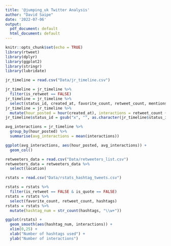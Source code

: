 ```yaml
---
title: '@jumping_uk Twitter Analysis'
author: "David Saipe"
date: '2022-07-06'
output:
  pdf_document: default
  html_document: default
---
```


```r
knitr::opts_chunk$set(echo = TRUE)
library(rtweet)
library(dplyr)
library(ggplot2)
library(stringr)
library(lubridate)
```

```r
jr_timeline = read.csv("Data/jr_timeline.csv")

jr_timeline = jr_timeline %>%
  filter(is_retweet == FALSE)
jr_timeline = jr_timeline %>%
  select(status_id, created_at, favorite_count, retweet_count, mentions_screen_name, urls_url, hashtags, media_type)
jr_timeline = jr_timeline %>%
  mutate(hour_posted = hour(created_at), interactions = retweet_count + favorite_count)
jr_timeline$status_id = gsub("x", "", as.character(jr_timeline$status_id))
```

```r
avg_interactions = jr_timeline %>%
  group_by(hour_posted) %>%
  summarise(avg_interactions = mean(interactions))

ggplot(avg_interactions, aes(hour_posted, avg_interactions)) +
  geom_col()

```

```r
retweeters_data = read.csv("Data/retweeters_list.csv")
retweeters_data = retweeters_data %>%
  select(location)
```

```r
rstats = read.csv("Data/rstats_hashtag_tweets.csv")

rstats = rstats %>%
  filter(is_retweet == FALSE & is_quote == FALSE)
rstats = rstats %>%
  select(favorite_count, retweet_count, hashtags)
rstats = rstats %>%
  mutate(hashtag_num = str_count(hashtags, "\\w+"))

ggplot(rstats) +
  geom_smooth(aes(hashtag_num, interactions)) +
  xlim(0,25) +
  xlab("Number of hashtags used") + 
  ylab("Number of interactions")
  
```








